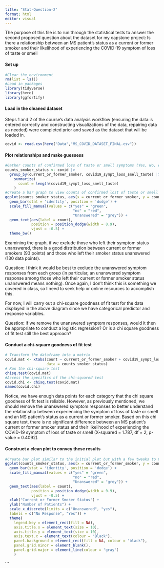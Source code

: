 ```yaml
---
title: "Stat-Question-2"
format: html
editor: visual
---
```


The purpose of this file is to run through the statistical tests to answer the second proposed question about the dataset for my capstone project: Is there a relationship between an MS patient's status as a current or former smoker and their likelihood of experiencing the COVID-19 symptom of loss of taste or smell

#### Set up
```r
#Clear the environment
rm(list = ls())
#Load in packages 
library(tidyverse)
library(here)
library(ggfortify)
```

#### Load in the cleaned dataset

Steps 1 and 2 of the course's data analysis workflow (ensuring the data is entered correctly and constructing visualizations of the data, repairing data as needed) were completed prior and saved as the dataset that will be loaded in. 

```r
covid <- read.csv(here("Data","MS_COVID_DATASET_FINAL.csv"))
```

#### Plot relationships and make guessess

```r
#Gather counts of confirmed loss of taste or smell symptoms (Yes, No, or empty), by current or former smoker status (Yes or Unanswered)
counts_smoker_status <- covid |> 
  group_by(current_or_former_smoker, covid19_sympt_loss_smell_taste) |>
    summarize(
      count = length(covid19_sympt_loss_smell_taste)
    )
#Create a bar graph to view counts of confirmed lost of taste or smell symptoms (Yes, No, or empty) by current or former smoker status (Yes or Unanswered)
ggplot(counts_smoker_status, aes(x = current_or_former_smoker, y = count, fill = covid19_sympt_loss_smell_taste)) +
  geom_bar(stat = 'identity', position = 'dodge') +
  scale_fill_manual(values = c("yes" = "green", 
                               "no" = "red", 
                               "Unanswered" = "grey")) + 
  geom_text(aes(label = count), 
            position = position_dodge(width = 0.9), 
            vjust = -0.5) +
  theme_bw()
```

Examining the graph, if we exclude those who left their symptom status unanswered, there is a good distribution between current or former smokers (93 points) and those who left their smoker status unanswered (130 data points).

Question: I think it would be best to exclude the unanswered symptom responses from each group (in particular, an unanswered symptom response among those who left their current or former smoker status unanswered means nothing). Once again, I don't think this is something we covered in class, so I need to seek help or online resources to accomplish this.

For now, I will carry out a chi-square goodness of fit test for the data displayed in the above diagram since we have categorical predictor and response variables.

Question: If we remove the unanswered symptom responses, would it then be appropriate to conduct a logistic regression? Or is a chi square goodness of fit test still the best approach?

#### Conduct a chi-square goodness of fit test

```r
# Transform the dataframe into a matrix
covid.mat <- xtabs(count ~ current_or_former_smoker + covid19_sympt_loss_smell_taste,
                   data = counts_smoker_status)
# Run the chi-square test
chisq.test(covid.mat)
#Access the specifics of the chi-squared test
covid.chi <- chisq.test(covid.mat)
names(covid.chi)
```

Notice, we have enough data points for each category that the chi square goodness of fit test is reliable. However, as previously mentioned, we should remove the unanswered symptom responses to better understand the relationship between experiencing the symptom of loss of taste or smell and an MS patient's status as a current or former smoker. Based on this chi square test, there is no significant difference between an MS patient's current or former smoker status and their likelihood of experiencing the COVID-19 symptom of loss of taste or smell (X-squared = 1.787, df = 2, p-value = 0.4092).


#### Construct a clean plot to convey these results

```r
#Create bar plot similar to the initial plot but with a few tweaks to make it more visually appealing
ggplot(counts_smoker_status, aes(x = current_or_former_smoker, y = count, fill = covid19_sympt_loss_smell_taste)) +
  geom_bar(stat = 'identity', position = 'dodge') +
  scale_fill_manual(values = c("yes" = "green", 
                               "no" = "red", 
                               "Unanswered" = "grey")) + 
  geom_text(aes(label = count), 
            position = position_dodge(width = 0.9), 
            vjust = -0.5) +
  xlab("Current or Former Smoker Status") +
  ylab("Number of Patients") +
  scale_x_discrete(limits = c("Unanswered", "yes"),
  labels = c("No Response", "Yes")) +
  theme(
    legend.key = element_rect(fill = NA),
    axis.title.x = element_text(size = 10), 
    axis.title.y = element_text(size = 10), 
    axis.text.x = element_text(colour = "Black"),
    panel.background = element_rect(fill = NA, colour = "black"),
    panel.grid.minor = element_blank(),
    panel.grid.major = element_line(colour = "gray")
    )
```
```